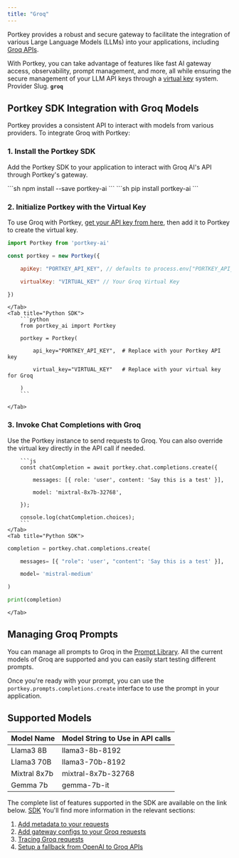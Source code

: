 ```yaml
---
title: "Groq"
---
```


Portkey provides a robust and secure gateway to facilitate the integration of various Large Language Models (LLMs) into your applications, including [Groq APIs](https://console.groq.com/docs/quickstart).

With Portkey, you can take advantage of features like fast AI gateway access, observability, prompt management, and more, all while ensuring the secure management of your LLM API keys through a [virtual key](/docs/product/ai-gateway/virtual-keys) system.
<Note>
Provider Slug. **`groq`**
</Note>
## Portkey SDK Integration with Groq Models

Portkey provides a consistent API to interact with models from various providers. To integrate Groq with Portkey:

### 1\. Install the Portkey SDK

Add the Portkey SDK to your application to interact with Groq AI's API through Portkey's gateway.

<Tabs>
    <Tab title="NodeJS">
        ```sh
        npm install --save portkey-ai
        ```
    </Tab>
    <Tab title="Python">
        ```sh
        pip install portkey-ai
        ```
    </Tab>

  </Tabs>




### 2\. Initialize Portkey with the Virtual Key

To use Groq with Portkey, [get your API key from here](https://console.groq.com/keys), then add it to Portkey to create the virtual key.

<Tabs>
    <Tab title="NodeJS SDK">

```js
import Portkey from 'portkey-ai'

const portkey = new Portkey({

    apiKey: "PORTKEY_API_KEY", // defaults to process.env["PORTKEY_API_KEY"]

    virtualKey: "VIRTUAL_KEY" // Your Groq Virtual Key

})
```
    </Tab>
    <Tab title="Python SDK">
        ```python
        from portkey_ai import Portkey

        portkey = Portkey(

            api_key="PORTKEY_API_KEY",  # Replace with your Portkey API key

            virtual_key="VIRTUAL_KEY"   # Replace with your virtual key for Groq

        )
        ```

    </Tab>

  </Tabs>



### **3\. Invoke Chat Completions with** Groq

Use the Portkey instance to send requests to Groq. You can also override the virtual key directly in the API call if needed.

<Tabs>
    <Tab title="NodeJS SDK">

        ```js
        const chatCompletion = await portkey.chat.completions.create({

            messages: [{ role: 'user', content: 'Say this is a test' }],

            model: 'mixtral-8x7b-32768',

        });

        console.log(chatCompletion.choices);
        ```
    </Tab>
    <Tab title="Python SDK">

```python
completion = portkey.chat.completions.create(

    messages= [{ "role": 'user', "content": 'Say this is a test' }],

    model= 'mistral-medium'

)

print(completion)
```

    </Tab>

  </Tabs>


## Managing Groq Prompts

You can manage all prompts to Groq in the [Prompt Library](/docs/product/prompt-library). All the current models of Groq are supported and you can easily start testing different prompts.

Once you're ready with your prompt, you can use the `portkey.prompts.completions.create` interface to use the prompt in your application.

## Supported Models

| Model Name   | Model String to Use in API calls |
| ------------ | -------------------------------- |
| Llama3 8B    | llama3-8b-8192                   |
| Llama3 70B   | llama3-70b-8192                  |
| Mixtral 8x7b | mixtral-8x7b-32768               |
| Gemma 7b     | gemma-7b-it                      |

The complete list of features supported in the SDK are available on the link below.
<Info>
[SDK](/docs/api-reference/portkey-sdk-client)
</Info>
You'll find more information in the relevant sections:

1. [Add metadata to your requests](/docs/product/observability/metadata)
2. [Add gateway configs to your Groq](/docs/product/ai-gateway/configs)[ requests](/docs/product/ai-gateway/configs)
3. [Tracing Groq requests](/docs/product/observability/traces)
4. [Setup a fallback from OpenAI to Groq APIs](/docs/product/ai-gateway/fallbacks)

